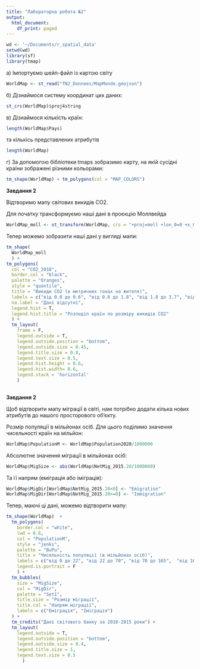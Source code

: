 ```yaml
---
title: "Лабораторна робота №2"
output:
  html_document:
    df_print: paged
---
```


```r
wd <- '~/Documents/r_spatial_data'
setwd(wd)
library(sf)
library(tmap)
```

а) Імпортуємо шейп-файл із картою світу

```r
WorldMap <- st_read("TN2_Donnees/MapMonde.geojson")
```

б) Дізнаймося систему координат цих даних:

```r
st_crs(WorldMap)$proj4string
```

в) Дізнаймося кількість країн:

```r
length(WorldMap$Pays)
```

та кількісь представлених атрибутів

```r
length(WorldMap)
```

г) За допомогою бібліотеки tmaps зобразимо карту, на якій сусідні країни зображені різними кольорами:

```r
tm_shape(WorldMap) + tm_polygons(col = "MAP_COLORS")
```

**Завдання 2**

Відтворимо мапу світових викидів CO2.

Для початку трансформуємо наші дані в проєкцію Моллвейда

```r
WorldMap_moll <- st_transform(WorldMap, crs = "+proj=moll +lon_0=0 +x_0=0 +y_0=0 +ellps=WGS84")
```

Тепер можемо зобразити наші дані у вигляді мапи:

```r
tm_shape(
  WorldMap_moll
  ) + 
tm_polygons(
  col = "CO2_2018", 
  border.col = "black",
  palette = "Oranges",
  style = "quantile",
  title = "Викиди CO2 (в метричних тонах на жителя)", 
  labels = c("від 0.0 до 0.6", "від 0.6 до 1.8", "від 1.8 до 3.7", "від 3.7 до 6.6", "від 6.6 до 32.4"),
  na.label = "Дані відсутні",
  legend.hist = T,
  legend.hist.title = "Розподіл країн по розміру викидів CO2"
  ) +
  tm_layout(
    frame = F,
    legend.outside = T,
    legend.outside.position = "bottom",
    legend.outside.size = 0.45,
    legend.title.size = 0.8,
    legend.text.size = 0.5, 
    legend.hist.height = 0.6, 
    legend.hist.width= 0.6,
    legend.stack = 'horizontal'
    )
  
```

**Завдання 2**

Щоб відтворити мапу міграції в світі, нам потрібно додати кілька нових атрибутів до нашого просторового об'єкту.

Розмір популяції в мільйонах осіб. Для цього поділимо значення чисельності країн на мільйон:

```r
WorldMap$PopulationM <- WorldMap$Population2020/1000000
```

Абсолютне значення міграції в мільйонах осіб:

```r
WorldMap$MigSize <- abs(WorldMap$NetMig_2015.20/1000000)
```

Та її напрям (еміграція або іміграція):

```r
WorldMap$MigDir[WorldMap$NetMig_2015.20<0] <- "Emigration" 
WorldMap$MigDir[WorldMap$NetMig_2015.20>=0] <- "Immigration" 
```

Тепер, маючі ці дані, можемо відтворити мапу:

```r
tm_shape(WorldMap)  + 
  tm_polygons(
    border.col = "white",
    lwd = 0.6,
    col = "PopulationM", 
    style = "jenks",
    palette = "BuPu",
    title = "Чисельність популяції (в мільйонах осіб)",
    labels = c("від 0 до 22", "від 22 до 70", "від 70 до 165",  "від 165 до 329", "від 329 до 1,411"),
    legend.is.portrait = F
    ) + 
  tm_bubbles(
    size = "MigSize",
    col = "MigDir",
    palette = "Set1",
    title.size = "Розмір міграції",
    title.col = "Напрям міграції",
    labels = c("Еміграція", "Іміграція")
  ) +
  tm_credits("Дані світового банку за 2010-2015 роки") +
  tm_layout(
    legend.outside = T,
    legend.outside.position = "bottom", 
    legend.outside.size = 0.4,
    legend.title.size = 1, 
    legend.text.size = 0.5
      )
```
